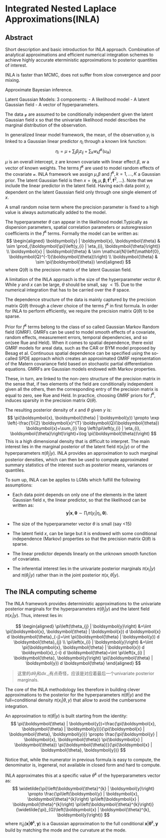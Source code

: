 # Integrated Nested Laplace Approximations(INLA)

## Abstract
Short description and basic introduction for INLA approach.
Combination of analytical approximations and efficient numerical integration schemes to achieve highly accurate eterministic approximations to posterior quantities of interest.

INLA is faster than MCMC, does not suffer from slow convergence and poor mixing. 

Approximate Bayesian inference.

Latent Gaussian Models: 
3 components: 
- A likelihood model
- A latent Gaussian field
- A vector of hyperparameters.

The data $\mathcal y$ are assumed to be conditionally independent given the latent Gaussian field x so that the univariate likelihood model describes the marginal distribution of the observation.

In generalized linear model framework, the mean, of the observation $y_i$ is linked to a Gaussian linear predictor $\eta_i$ through a known link function:
$$
\eta_{i}=\mu+\sum_{j} \beta_{j} z_{i j}+\sum_{k} w_{k} f^{k}\left(u_{i k}\right)
$$

$\mu$ is an overall intercept, z are known covariate with linear effect $\beta$, $w$ a vector of known weights. The terms $f^k$ are used to model random effects of the covariate $\mathcal u$. INLA framework we assign $\mu$,$\beta$ and $f^k,k=1,...,K$ a Gaussian prior. The latent Gaussian field is then $x=\left\{\boldsymbol{\eta}, \mu, \boldsymbol{\beta}, \boldsymbol{f}^{1}, \boldsymbol{f}^{2}, \ldots\right\}$. Note that we include the linear predictor in the latent field. Having each data point $y_i$ dependent on the latent Gaussian field only through one single element of $x$.

A small random noise term where the precision parameter is fixed to a high value is always automatically added to the model.

The hyperparameter $\theta$ can appear in the likelihood model.Typically as dispersion parameters, spatial correlation parameters or autoregression coefficients in the $f^k$ terms. Formally the model can be written as:
$$
\begin{aligned} \boldsymbol{y} | \boldsymbol{x}, \boldsymbol{\theta} & \sim \prod_{\boldsymbol{\pi}\left(y_{i} | \eta_{i}, \boldsymbol{\theta}\right)} \\ \boldsymbol{x} | \boldsymbol{\theta} & \sim \mathcal{N}\left(\mathbf{0}, \boldsymbol{Q}^{-1}(\boldsymbol{\theta})\right) \\ \boldsymbol{\theta} & \sim \pi(\boldsymbol{\theta}) \end{aligned}
$$
where $Q(\theta)$ is the precision matrix of the latent Gaussian field.

A limitation of the INLA approach is the size of the hyperparameter vector $\theta$. While $y$ and $x$ can be large, $\theta$ should be small, say $<15$.
Due to the numerical integration that has to be carried over the $\theta$ space.

The dependence structure of the data is mainly captured by the precision matrix $Q(\theta)$ through a clever choice of the terms $f^k$ in first formula. In order for INLA to perform efficiently, we require the precision matrix $Q(\theta)$ to be sparse.

Prior for $f^k$ terms belong to the class of so called Gaussian Markov Random field (GMRF). GMRFs can be used to model smooth effects of a covariate, random effects, measurement errors, temporal dependencies, and so on(see Rue and Held). When it comes to spatial dependence, there exist GMRF models for areal data, such as the CAR or BYM model proposed by Besag et al. Continuous spatial dependence can be specified using the so-called SPDE approach which creates an approximated GMRF representation of the Matern covariance field based on stochastic partial differentiation equations. GMRFs are Gaussian models endowed with Markov properties. 

These, in turn, are linked to the non-zero structure of the precision matrix in the sense that, if two elements of the field are conditionally independent given all the others, then the corresponding entry of the precision matrix is equal to zero, see Rue and Held. In practice, choosing GMRF priors for $f^k$, induces sparsity in the precision matrix $Q(\theta)$.

The resulting posterior density of $x$ and $\theta$ given $y$ is:
$$
\pi(\boldsymbol{x}, \boldsymbol{\theta} | \boldsymbol{y}) \propto \exp \left(-\frac{1}{2} \boldsymbol{x}^{T} \boldsymbol{Q}(\boldsymbol{\theta}) \boldsymbol{x}+\sum_{i} \log \left(\pi\left(y_{i} | \eta_{i}, \boldsymbol{\theta}\right)\right)+\log \pi(\boldsymbol{\theta})\right)
$$
This is a high dimensional density that is difficult to interpret. The main interest lies in the marginal posterior of the latent field $\pi(x_i|y)$ or of the hyperparameters $\pi(\theta_j|y)$. INLA provides an approximation to such marginal posterior densities, which can then be used to compute approximated summary statistics of the interest such as posterior means, variances or quantiles.


To sum up, INLA can be applies to LGMs which fulfill the following assumptions:

- Each data point depends on only one of the elements in the latent Gaussian field x, the linear predictor, so that the likelihood can be written as:
$$
\boldsymbol{y}|\boldsymbol{x}, \boldsymbol{\theta} \sim \prod_{i} \pi\left(y_{i} | \eta_{i}, \boldsymbol{\theta}\right).
$$
- The size of the hyperparameter vector $\theta$ is small (say <15)

- The latent field $x$, can be large but it is endowed with some conditional independence (Markov) properties so that the precision matrix $Q(\theta)$ is sparse.

- The linear predictor depends linearly on the unknown smooth function of covariates.

- The inferential interest lies in the univariate posterior marginals $\pi(x_i|y)$ and $\pi(\theta_j|y)$ rather than in the joint posterior $\pi(x,\theta|y)$.

## The INLA computing scheme

The INLA framework provides deterministic approximations to the univariate posterior marginals for the hyperparameters $\pi(\theta_j|y)$ and the latent field $\pi(x_i|y)$. Thus, interest lies in:

$$
\begin{aligned} \pi\left(\theta_{j} | \boldsymbol{y}\right) &=\iint \pi(\boldsymbol{x}, \boldsymbol{\theta} | \boldsymbol{x}) d \boldsymbol{x} d \boldsymbol{\theta}_{-j}=\int \pi(\boldsymbol{\theta} | \boldsymbol{y}) d \boldsymbol{\theta}_{j} \\ \pi\left(x_{i} | \boldsymbol{y}\right) &=\iint \pi(\boldsymbol{x}, \boldsymbol{\theta} | \boldsymbol{x}) d \boldsymbol{x}_{-i} d \boldsymbol{\theta}=\int \pi\left(x_{i} | \boldsymbol{\theta}, \boldsymbol{y}\right) \pi(\boldsymbol{\theta} | \boldsymbol{y}) d \boldsymbol{\theta} \end{aligned}
$$

> 这里的$d\theta_j$和$dx_{-i}$有点奇怪，应该是对应着最后一个univariate posterior marginals.

The core of the INLA methodology lies therefore in building clever approximations to the posterior for the hyperparameters $\pi(\theta|y)$ and the full=conditional density $\pi(x_i|\theta,y)$ that allow to avoid the cumbersome integration.

An approximation to $\pi(\theta|y)$ is built starting from the identity:
$$
\pi(\boldsymbol{\theta} | \boldsymbol{y})=\frac{\pi(\boldsymbol{x}, \boldsymbol{\theta} | \boldsymbol{y})}{\pi(\boldsymbol{x} | \boldsymbol{\theta}, \boldsymbol{y})} \propto \frac{\pi(\boldsymbol{y} | \boldsymbol{x}, \boldsymbol{\theta}) \pi(\boldsymbol{x} | \boldsymbol{\theta}) \pi(\boldsymbol{\theta})}{\pi(\boldsymbol{x} | \boldsymbol{\theta}, \boldsymbol{y})}
$$

Notice that, while the numerator in previous formula is easy to compute, the denominator is, ingeneral, not available in closed form and hard to compute.

INLA approximates this at a specific value $\theta^k$ of the hyperparameters vector as:
$$
\widetilde{\pi}\left(\boldsymbol{\theta}^{k} | \boldsymbol{y}\right) \propto \frac{\pi\left(\boldsymbol{y} | \boldsymbol{x}, \boldsymbol{\theta}^{k}\right) \pi\left(\boldsymbol{x} | \boldsymbol{\theta}^{k}\right) \pi\left(\boldsymbol{\theta}^{k}\right)}{\widetilde{\pi}_{G}\left(\boldsymbol{x} | \boldsymbol{\theta}^{k}, \boldsymbol{y}\right)}
$$
where $\widetilde{\pi}_{G}\left(\boldsymbol{x} | \boldsymbol{\theta}^{k}, \boldsymbol{y}\right)$ is a Gaussian approximation to the full conditional $\boldsymbol{x} | \boldsymbol{\theta}^{k}, \boldsymbol{y}$ build by matching the mode and the curvature at the mode.

















